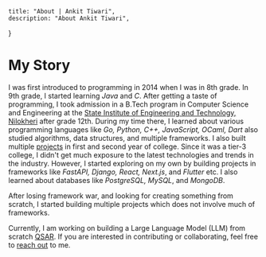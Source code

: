 
    title: "About | Ankit Tiwari",
    description: "About Ankit Tiwari",
}

# My Story

I was first introduced to programming in 2014 when I was in 8th grade. In 9th grade, I started learning *Java* and *C*. After getting a taste of programming, I took admission in a B.Tech program in Computer Science and Engineering at the [State Institute of Engineering and Technology, Nilokheri](https://www.gecnilokheri.ac.in) after grade 12th. During my time there, I learned about various programming languages like *Go, Python, C++, JavaScript, OCaml, Dart* also studied algorithms, data structures, and multiple frameworks. I also built multiple [projects](./projects) in first and second year of college.
Since it was a tier-3 college, I didn't get much exposure to the latest technologies and trends in the industry. However, I started exploring on my own by building projects in frameworks like *FastAPI, Django, React, Next.js*, and *Flutter* etc. I also learned about databases like *PostgreSQL, MySQL*, and *MongoDB*.

After losing framework war, and looking for creating something from scratch, I started building multiple projects which does not involve much of frameworks.

Currently, I am working on building a Large Language Model (LLM) from scratch [QSAR](https://github.com/Anktw/QSAR). If you are interested in contributing or collaborating, feel free to [reach out](./contact) to me.

<Callout emoji="🤓" text="I use Arch btw" />